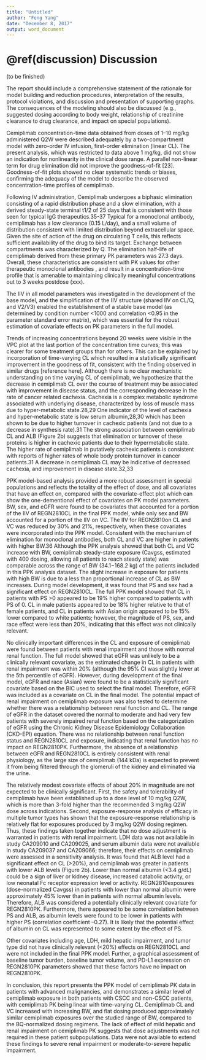 ---
title: "Untitled"
author: "Feng Yang"
date: "December 8, 2017"
output: word_document
---
 
# \@ref(discussion) Discussion {#discussion}
 
(to be finished)
  
The report should include a comprehensive statement of the rationale for model building
and reduction procedures, interpretation of the results, protocol violations, and discussion
and presentation of supporting graphs. The consequences of the modeling should also be
discussed (e.g., suggested dosing according to body weight, relationship of creatinine
clearance to drug clearance, and impact on special populations).

Cemiplimab concentration-time data obtained from doses of 1–10 mg/kg administered Q2W  were described adequately by a two-compartment model with zero-order IV infusion, first-order elimination (linear CL). The present analysis, which was restricted to data above 1 mg/kg, did not show an indication for nonlinearity in the clinical dose range. A parallel non-linear term for drug elimination did not improve the goodness-of-fit [23].  Goodness-of-fit plots showed no clear systematic trends or biases, confirming the adequacy of the model to describe the observed concentration-time profiles of cemiplimab. 

Following IV administration, Cemiplimab undergoes a biphasic elimination consisting of a rapid distribution phase and a slow elimination, with a derived steady-state terminal t1/2 of 25 days that is consistent with those seen for typical IgG therapeutics.35-37 Typical for a monoclonal antibody, cemiplimab has a low clearance (0.15 L/day), and a small volume of distribution consistent with limited distribution beyond extracellular space. Given the site of action of the drug on circulating T cells, this reflects sufficient availability of the drug to bind its target. Exchange between compartments was characterized by Q. The elimination half-life of cemiplimab derived from these primary PK parameters was 27.3 days. Overall, these characteristics are consistent with PK values for other therapeutic monoclonal antibodies , and result in a concentration-time profile that is amenable to maintaining clinically meaningful concentrations out to 3 weeks postdose (xxx).

The IIV in all model parameters was investigated in the development of the base model, and the simplification of the IIV structure (shared IIV on CL/Q, and V2/V3) enabled the establishment of a stable base model (as determined by condition number <1000 and correlation <0.95 in the parameter standard error matrix), which was essential for the robust estimation of covariate effects on PK parameters in the full model.

Trends of increasing concentrations beyond 20 weeks were visible in the VPC plot at the last portion of the concentration time curves; this was clearer for some treatment groups than for others. This can be explained by incorporation of time-varying CL which resulted in a statistically significant improvement in the goodness of fit, consistent with the finding observed in similar drugs [reference here].  Although there is no clear mechanistic understanding on time varying CL of cemiplimab, we hypothesize that the decrease in cemiplimab CL over the course of treatment may be associated with improvement in disease status, and the corresponding decrease in the rate of cancer related cachexia. Cachexia is a complex metabolic syndrome associated with underlying disease, characterized by loss of muscle mass due to hyper-metabolic state.28,29 One indicator of the level of cachexia and hyper-metabolic state is low serum albumin,28,30 which has been shown to be due to higher turnover in cachexic patients (and not due to a decrease in synthesis rate).31 The strong association between cemiplimab CL and ALB (Figure 2b) suggests that elimination or turnover of these proteins is higher in cachexic patients due to their hypermetabolic state. The higher rate of cemiplimab in putatively cachexic patients is consistent with reports of higher rates of whole body protein turnover in cancer patients.31 A decrease in cemiplimab CL may be indicative of decreased cachexia, and improvement in disease state.32,33

PPK model-based analysis provided a more robust assessment in special populations and reflects the totality of the effect of dose, and all covariates that have an effect on, compared with the covariate-effect plot which can show the one-dementional effect of covariates on PK model parameters.  BW, sex, and eGFR were found to be covariates that accounted for a portion of the IIV of REGN2810CL in the final PPK model, while only sex and BW accounted for a portion of the IIV on VC. The IIV for REGN2810on CL and VC was reduced by 30% and 21%, respectively, when these covariates were incorporated into the PPK model. Consistent with the mechanism of elimination for monoclonal antibodies, both CL and VC are higher in patients with higher BW.36 Although the PPK analysis showed that both CL and VC increase with BW, cemiplimab steady-state exposure (Cavgss, estimated with 400 dosing, allowing all patients to reach steady state) was comparable across the range of BW (34.1−168.2 kg) of the patients included in this PPK analysis dataset. The slight increase in exposure for patients with high BW is due to a less than proportional increase of CL as BW increases. During model development, it was found that PS and sex had a significant effect on REGN2810CL. The full PPK model showed that CL in patients with PS >0 appeared to be 19% higher compared to patients with PS of 0. CL in male patients appeared to be 18% higher relative to that of female patients, and CL in patients with Asian origin appeared to be 15% lower compared to white patients; however, the magnitude of PS, sex, and race effect were less than 20%, indicating that this effect was not clinically relevant. 

No clinically important differences in the CL and exposure of cemiplimab were found between patients with renal impairment and those with normal renal function. The full model showed that eGFR was unlikely to be a clinically relevant covariate, as the estimated change in CL in patients with renal impairment was within 20% (although the 95% CI was slightly lower at the 5th percentile of eGFR). However, during development of the final model, eGFR and race (Asian) were found to be a statistically significant covariate based on the BIC used to select the final model. Therefore, eGFR was included as a covariate on CL in the final model. The potential impact of renal impairment on cemiplimab exposure was also tested to determine whether there was a relationship between renal function and CL. The range of eGFR in the dataset covered the normal to moderate and had very few patients with severely impaired renal function based on the categorization of eGFR using the Chronic Kidney Disease Epidemiology Collaboration (CKD-EPI) equation. There was no relationship between renal function status and REGN2810CL and exposure, indicating that renal function has no impact on REGN2810PK. Furthermore, the absence of a relationship between eGFR and REGN2810CL is entirely consistent with renal physiology, as the large size of cemiplimab  (144 kDa) is expected to prevent it from being filtered through the glomeruli of the kidney and eliminated via the urine. 

The relatively modest covariate effects of about 20% in magnitude are not expected to be clinically significant. First, the safety and tolerability of cemiplimab have been established up to a dose level of 10 mg/kg Q2W, which is more than 3-fold higher than the recommended 3 mg/kg Q2W dose across indications. Second, exposure-response analysis of efficacy in multiple tumor types has shown that the exposure-response relationship is relatively flat for exposures produced by 3 mg/kg Q2W dosing regimen. Thus, these findings taken together indicate that no dose adjustment is warranted in patients with renal impairment. LDH data was not available in study CA209010 and CA209025, and serum albumin data were not available in study CA209037 and CA209066; therefore, their effects on cemiplimab were assessed in a sensitivity analysis. It was found that ALB level had a significant effect on CL (>20%), and cemiplimab was greater in patients with lower ALB levels (Figure 2b). Lower than normal albumin (<3.4 g/dL) could be a sign of liver or kidney disease, increased catabolic activity, or low neonatal Fc receptor expression level or activity. REGN2810exposures (dose-normalized Cavgss) in patients with lower than normal albumin were approximately 45% lower than in patients with normal albumin levels. Therefore, ALB was considered a potentially clinically relevant covariate for REGN2810PK. Furthermore, there appeared to be some correlation between PS and ALB, as albumin levels were found to be lower in patients with higher PS (correlation coefficient –0.27). It is likely that the potential effect of albumin on CL was represented to some extent by the effect of PS. 

Other covariates including age, LDH, mild hepatic impairment, and tumor type did not have clinically relevant (<20%) effects on REGN2810CL and were not included in the final PPK model. Further, a graphical assessment of baseline tumor burden, baseline tumor volume, and PD-L1 expression on REGN2810PK parameters showed that these factors have no impact on REGN2810PK.

In conclusion, this report presents the PPK model of cemiplimab PK data in patients with advanced malignancies, and demonstrates a similar level of cemiplimab exposure in both patients with CSCC and non-CSCC patients, with cemiplimab PK being linear with time-varying CL. Cemiplimab CL and VC increased with increasing BW, and flat dosing produced approximately similar cemiplimab exposures over the studied range of BW, compared to the BQ-normalized dosing regimens. The lack of effect of mild hepatic and renal impairment on cemiplimab PK suggests that dose adjustments was not required in these patient subpopulations.   Data were not available to extend these findings to severe renal impairment or moderate-to-severe hepatic impairment.
  
 
 
 
<!--
In the final model, REGN2810 CL decreases over time, with a mean maximal reduction from baseline values of approximately 24.5%. Following intravenous (IV) administration, REGN2810undergoes a biphasic elimination consisting of a rapid distribution phase with a geometric mean (coefficient of variation [CV] %) terminal half-life t½( of 32.5 hours (24.8%) and a slow elimination phase with a geometric mean (CV%) t½( of 25 days (77.5%) at steady state.



### \@ref(result-longitudinal-clearance-implication) Longitudinal clearance  {#result-longitudinal-clearance-implication}
  

Incorporation of these covariates in the final model explained approximately 24% and 52% of the base model variability of CL and Vc, respectively.

The change in CL with time was evaluated by comparing the goodness of fit of models incorporating hyperbolic and sigmoid Emax temporal changes in CL with that of a model with constant CL. The BIC values of both hyperbolic and sigmoid Emax models were markedly lower than that of the model with constant CL, indicating that the models with time-varying CL provided a better description of the data . The magnitude of the decrease in BIC was greatest with the sigmoid-Emax model, indicating that the temporal change in CL was best described by this modelcemiplimab CL decreases over time with approximately 25% maximal reduction from baseline values. The final PPK model was evaluated using VPC, which showed that the linear two-compartment model with zero-order infusion adequately characterized the data. 


	Figure 1a-1b: complete and partial responders showed greatest decrease in CL of anti-PD1 from baseline.
	Figure 1c-1d: Longitudinal decrease in anti-PD1 CL with time. Asymptote reached at 6 months after therapy 
	(steady state).  This effect is more pronounced in CR and PR (responders) compared to SD and PD (non-responders).
	These figures illustrate the time-dependent change of anti-PD1 CL with disease progression (disease-PK interaction).
The mechanism of action of cemiplimab, binding to PD-1 receptors on T cells, does not depend on direct engagement of the molecule with tumor cells. For this reason, substantial differences in exposure–response and dose– response are not expected.  Meanwhile, in clinical development of cemiplimab, the majority of data were collected from dosing regimens (3 mg/kg, Q2W). As a result, dose-response may not be applicable. 


-->
  
